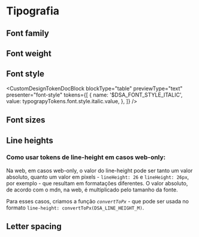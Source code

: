

<Meta title="Design Tokens/Tipografia" />

# Tipografia

## Font family

<DesignTokenDocBlock categoryName="Font families" showSearch={false} />

## Font weight

<DesignTokenDocBlock categoryName="Font weights" showSearch={false} />

## Font style

<CustomDesignTokenDocBlock
  blockType="table"
  previewType="text"
  presenter="font-style"
  tokens={[
    {
      name: '$DSA_FONT_STYLE_ITALIC',
      value: typograpyTokens.font.style.italic.value,
    },
  ]}
/>

## Font sizes

<DesignTokenDocBlock categoryName="Font sizes" showSearch={false} />

## Line heights

<DesignTokenDocBlock categoryName="Line heights" showSearch={false} />

### Como usar tokens de line-height em casos web-only:
Na web, em casos web-only, o valor do line-height pode ser tanto um valor absoluto, quanto um valor em pixels - `lineHeight: 26` e `lineHeight: 26px`, por exemplo - que resultam em formatações diferentes. O valor absoluto, de acordo com o mdn, na web, é multiplicado pelo tamanho da fonte.

Para esses casos, criamos a função *`convertToPx`* - que pode ser usada no formato `line-height: convertToPx(DSA_LINE_HEIGHT_M)`.


## Letter spacing

<DesignTokenDocBlock categoryName="Letter spacings" showSearch={false} />
